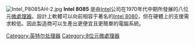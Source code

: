 {{Expand language|1=en|time=2020-08-05T06:46:38+00:00}}
[[File:Intel_P8085AH-2.jpg|right]]
'''Intel 8085''' 是由[[Intel|Intel]]公司在1970年代中期所發展的八位元[[微處理器|微處理器]]。設計上軟體可以向前相容于著名的[[Intel_8080|Intel 8080]]，但在硬體上的支援需求較低。因此製造商可以生產出更便宜且更簡單的電腦系統。

{{Microcompu-stub}}
{{Intel processors}}
{{Authority control}}
[[Category:英特尔处理器|Category:英特尔处理器]]
[[Category:8位元微處理器|Category:8位元微處理器]]